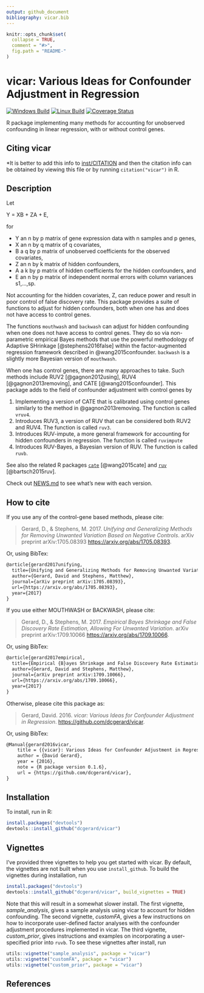 ```yaml
---
output: github_document
bibliography: vicar.bib
---
```


<!-- README.md is generated from README.Rmd. Please edit that file -->

```r
knitr::opts_chunk$set(
  collapse = TRUE,
  comment = "#>",
  fig.path = "README-"
)
```

# vicar: Various Ideas for Confounder Adjustment in Regression
[![Windows Build](https://ci.appveyor.com/api/projects/status/github/dcgerard/vicar?branch=master&svg=true)](https://ci.appveyor.com/project/dcgerard/vicar)
[![Linux Build](https://travis-ci.org/dcgerard/vicar.svg?branch=master)](https://travis-ci.org/dcgerard/vicar)
[![Coverage Status](https://coveralls.io/repos/github/dcgerard/vicar/badge.svg?branch=master)](https://coveralls.io/github/dcgerard/vicar?branch=master)
<!--[![Coverage](https://img.shields.io/codecov/c/github/dcgerard/vicar/master.svg)](https://codecov.io/github/dcgerard/vicar?branch=master)
[![License: GPL v3](https://img.shields.io/badge/License-GPL%20v3-blue.svg)](http://www.gnu.org/licenses/gpl-3.0) -->

R package implementing many methods for accounting for unobserved
confounding in linear regression, with or without control genes.

## Citing vicar

*It is better to add this info to [inst/CITATION](inst/CITATION) and
then the citation info can be obtained by viewing this file or by
running `citation("vicar")` in R.

## Description

Let

Y = XB + ZA + E,

for

* Y an n by p matrix of gene expression data with n samples and p genes,
* X an n by q matrix of q covariates,
* B a q by p matrix of unobserved coefficients for the observed covariates,
* Z an n by k matrix of hidden confounders,
* A a k by p matrix of hidden coefficients for the hidden confounders, and
* E an n by p matrix of independent normal errors with column variances s1,...,sp.

Not accounting for the hidden covariates, Z, can reduce power and
result in poor control of false discovery rate. This package provides
a suite of functions to adjust for hidden confounders, both when one
has and does not have access to control genes.

The functions `mouthwash` and `backwash` can adjust for hidden confounding when one
does not have access to control genes. They do so via non-parametric
empirical Bayes methods that use the powerful methodology of Adaptive
SHrinkage [@stephens2016false] within the factor-augmented regression
framework described in @wang2015confounder. `backwash` is a slightly more 
Bayesian version of `mouthwash`.

When one has control genes, there are many approaches to take. Such
methods include RUV2 [@gagnon2012using], RUV4 [@gagnon2013removing],
and CATE [@wang2015confounder]. This package adds to the field of
confounder adjustment with control genes by

1. Implementing a version of CATE that is calibrated using control genes similarly to the method in @gagnon2013removing. The function is called `vruv4`.
2. Introduces RUV3, a version of RUV that can be considered both RUV2 and RUV4. The function is called `ruv3`.
3. Introduces RUV-impute, a more general framework for accounting for hidden confounders in regression. The function is called `ruvimpute`
4. Introduces RUV-Bayes, a Bayesian version of RUV. The function is called `ruvb`.

See also the related R packages
[`cate`](https://cran.r-project.org/web/packages/cate/index.html)
[@wang2015cate] and
[`ruv`](https://cran.r-project.org/web/packages/ruv/index.html)
[@bartsch2015ruv].

Check out [NEWS.md](NEWS.md) to see what's new with each version.

## How to cite

If you use any of the control-gene based methods, please cite:

> Gerard, D., & Stephens, M. 2017. *Unifying and Generalizing Methods for Removing Unwanted Variation Based on Negative Controls*. arXiv preprint 	arXiv:1705.08393 [https://arxiv.org/abs/1705.08393](https://arxiv.org/abs/1705.08393).

Or, using BibTex:
``` tex
@article{gerard2017unifying,
  title={Unifying and Generalizing Methods for Removing Unwanted Variation Based on Negative Controls},
  author={Gerard, David and Stephens, Matthew},
  journal={arXiv preprint arXiv:1705.08393},
  url={https://arxiv.org/abs/1705.08393},
  year={2017}
}
```

If you use either MOUTHWASH or BACKWASH, please cite:

> Gerard, D., & Stephens, M. 2017. *Empirical Bayes Shrinkage and False Discovery Rate Estimation, Allowing For Unwanted Variation*. arXiv preprint arXiv:1709.10066 [https://arxiv.org/abs/1709.10066](https://arxiv.org/abs/1709.10066).

Or, using BibTex:
``` tex
@article{gerard2017empirical,
  title={Empirical {B}ayes Shrinkage and False Discovery Rate Estimation, Allowing For Unwanted Variation},
  author={Gerard, David and Stephens, Matthew},
  journal={arXiv preprint arXiv:1709.10066},
  url={https://arxiv.org/abs/1709.10066},
  year={2017}
}
```

Otherwise, please cite this package as:

> Gerard, David. 2016. *vicar: Various Ideas for Confounder Adjustment in Regression*. [https://github.com/dcgerard/vicar](https://github.com/dcgerard/vicar).

Or, using BibTex:
``` tex
@Manual{gerard2016vicar,
    title = {{vicar}: Various Ideas for Confounder Adjustment in Regression},
    author = {David Gerard},
    year = {2016},
    note = {R package version 0.1.6},
    url = {https://github.com/dcgerard/vicar},
}
```

## Installation
To install, run in R:

```r
install.packages("devtools")
devtools::install_github("dcgerard/vicar")
```

## Vignettes
I've provided three vignettes to help you get started with vicar. By default, the vignettes are not built when you use `install_github`. To build the vignettes during installation, run
```r
install.packages("devtools")
devtools::install_github("dcgerard/vicar", build_vignettes = TRUE)
```
Note that this will result in a somewhat slower install. The first vignette, _sample\_analysis_, gives a sample analysis using vicar to account for hidden confounding. The second vignette, _customFA_, gives a few instructions on how to incorporate user-defined factor analyses with the confounder adjustment procedures implemented in vicar. The third vignette, _custom\_prior_, gives instructions and examples on incorporating a user-specified prior into `ruvb`. To see these vignettes after install, run
```r
utils::vignette("sample_analysis", package = "vicar")
utils::vignette("customFA", package = "vicar")
utils::vignette("custom_prior", package = "vicar")
```

## References
